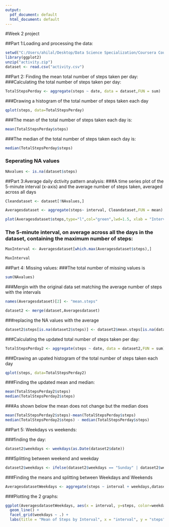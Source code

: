 ---
output:
  pdf_document: default
  html_document: default
---

#Week 2 project

##Part 1:Loading and processing the data:
```{r}
setwd("C:/Users/ahilal/Desktop/Data Science Specialization/Coursera Course 5/Week 2 assignment")
library(ggplot2)
unzip("activity.zip")
dataset <- read.csv("activity.csv")
```
##Part 2: Finding the mean total number of steps taken per day:
###Calculating the total number of steps taken per day:
``` {r}
TotalStepsPerday <- aggregate(steps ~ date, data = dataset,FUN = sum)
```

###Drawing a histogram of the total number of steps taken each day
```{r}
qplot(steps, data=TotalStepsPerday)
```

###The mean of the total number of steps taken each day is:
```{r}
mean(TotalStepsPerday$steps)
```

###The median of the total number of steps taken each day is:
```{r}
median(TotalStepsPerday$steps)
```

### Seperating NA values
``` {r}
NAvalues <- is.na(dataset$steps)
```

##Part 3:Average daily dctivity pattern analysis:
###A time series plot of the 5-minute interval (x-axis) and the average number of steps taken, averaged across all days
```{r}
Cleandataset <- dataset[!NAvalues,]

Averagesdataset <- aggregate(steps~ interval, Cleandataset,FUN = mean)

plot(Averagesdataset$steps,type="l",col="green",lwd=1.5, xlab = "Interval",ylab = "Average number of steps")
```

### The 5-minute interval, on average across all the days in the dataset, containing the maximum number of steps:

```{r}
MaxInterval <- Averagesdataset[which.max(Averagesdataset$steps),]

MaxInterval
```

##Part 4: Missing values:
###The total number of missing values is

```{r}
sum(NAvalues)
```

###Mergin with the original data set matching the average number of steps with the intervals
```{r}
names(Averagesdataset)[2] <- "mean.steps"

dataset2 <- merge(dataset,Averagesdataset)
```

###replacing the NA values with the average
```{r}
dataset2$steps[is.na(dataset2$steps)] <- dataset2$mean.steps[is.na(dataset2$steps)]
```

###Calculating the updated total number of steps taken per day:
```{r}
TotalStepsPerday2 <- aggregate(steps ~ date, data = dataset2,FUN = sum)
```

###Drawing an upated histogram of the total number of steps taken each day
```{r}
qplot(steps, data=TotalStepsPerday2)
```

###Finding the updated mean and median:
```{r}
mean(TotalStepsPerday2$steps)
median(TotalStepsPerday2$steps)
```

###As shown below the mean does not change but the median does
```{r}
mean(TotalStepsPerday2$steps)-mean(TotalStepsPerday$steps)
median(TotalStepsPerday2$steps) - median(TotalStepsPerday$steps)
```

##Part 5: Weekdays vs weekends:

###finding the day:
```{r}
dataset2$weekdays <- weekdays(as.Date(dataset2$date))
```

###Splitting between weekend and weekday
```{r}
dataset2$weekdays <- ifelse(dataset2$weekdays == "Sunday" | dataset2$weekdays == "Saturday", "Weekend","Weekday")
```

###Finding the means and splitting between Weekdays and Weekends
```{r}
AveragesdatasetWeekdays <- aggregate(steps ~ interval + weekdays,dataset2, FUN = mean)
```

###Plotting the 2 graphs:
```{r}
ggplot(AveragesdatasetWeekdays, aes(x = interval, y=steps, color=weekdays)) +
  geom_line() +
  facet_grid(weekdays ~ .) +
  labs(title = "Mean of Steps by Interval", x = "interval", y = "steps")
```
